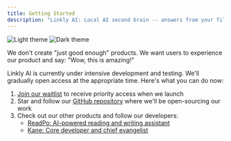 ```yaml
---
title: Getting Started
description: "Linkly AI: Local AI second brain -- answers from your files."
---
```


<img
  className="block dark:hidden"
  src="/images/hero-light.webp"
  alt="Light theme"
/>
<img
  className="hidden dark:block"
  src="/images/hero-dark.webp"
  alt="Dark theme"
/>

<Tip>
  We don't create "just good enough" products. We want users to experience our product and say: "Wow, this is amazing!"
</Tip>

Linkly AI is currently under intensive development and testing. We'll gradually open access at the appropriate time. Here's what you can do now:

1. [Join our waitlist](https://xxx.com) to receive priority access when we launch
2. Star and follow our [GitHub repository](https://github.com/LinklyAI/desktop) where we'll be open-sourcing our work
3. Check out our other products and follow our developers:
   - [ReadPo: AI-powered reading and writing assistant](https://readpo.com)
   - [Kane: Core developer and chief evangelist](https://x.com/blueeony)
